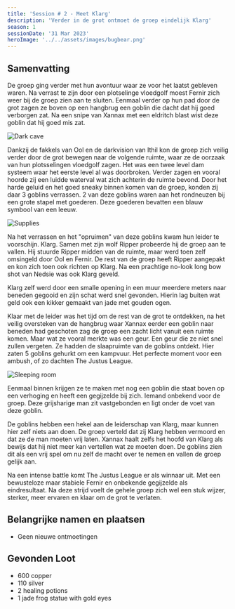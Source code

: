 ```yaml
---
title: 'Session # 2 - Meet Klarg'
description: 'Verder in de grot ontmoet de groep eindelijk Klarg'
season: 1
sessionDate: '31 Mar 2023'
heroImage: '../../assets/images/bugbear.png'
---
```



## Samenvatting

De groep ging verder met hun avontuur waar ze voor het laatst gebleven waren. Na verrast te zijn door een plotselinge vloedgolf moest <CharacterPopper character="fernir" client:load>Fernir</CharacterPopper> zich weer bij de groep zien aan te sluiten. Eenmaal verder op hun pad door de grot zagen ze boven op een hangbrug een goblin die dacht dat hij goed verborgen zat. Na een snipe van <CharacterPopper character="xannax" client:load>Xannax</CharacterPopper> met een eldritch blast wist deze goblin dat hij goed mis zat.

<Image src={darkcave} alt="Dark cave" />

Dankzij de fakkels van <CharacterPopper character="ool" client:load>Ool</CharacterPopper> en de darkvision van <CharacterPopper character="ithil" client:load>Ithil</CharacterPopper> kon de groep zich veilig verder door de grot bewegen naar de volgende ruimte, waar ze de oorzaak van hun plotsselingen vloedgolf zagen. Het was een twee level dam systeem waar het eerste level al was doorbroken. Verder zagen en vooral hoorde zij een luidde waterval wat zich achterin de ruimte bevond. Door het harde geluid en het goed sneaky binnen komen van de groep, konden zij daar 3 goblins verrassen. 2 van deze goblins waren aan het rondneuzen bij een grote stapel met goederen. Deze goederen bevatten een blauw symbool van een leeuw.

<Image src={supplies} alt="Supplies" />

Na het verrassen en het "opruimen" van deze goblins kwam hun leider te voorschijn. Klarg. Samen met zijn wolf Ripper probeerde hij de groep aan te vallen. Hij stuurde Ripper midden van de ruimte, maar werd toen zelf omsingeld door <CharacterPopper character="ool" client:load>Ool</CharacterPopper> en <CharacterPopper character="fernir" client:load>Fernir</CharacterPopper>. De rest van de groep heeft Ripper aangepakt en kon zich toen ook richten op Klarg. Na een prachtige no-look long bow shot van <CharacterPopper character="nedsie" client:load>Nedsie</CharacterPopper> was ook Klarg geveld.

Klarg zelf werd door een smalle opening in een muur meerdere meters naar beneden gegooid en zijn schat werd snel gevonden. Hierin lag buiten wat geld ook een kikker gemaakt van jade met gouden ogen.

Klaar met de leider was het tijd om de rest van de grot te ontdekken, na het veilig oversteken van de hangbrug waar <CharacterPopper character="xannax" client:load>Xannax</CharacterPopper> eerder een goblin naar beneden had geschoten zag de groep een zacht licht vanuit een ruimte komen. Maar wat ze vooral merkte was een geur. Een geur die ze niet snel zullen vergeten. Ze hadden de slaapruimte van de goblins ontdekt. Hier zaten 5 goblins gehurkt om een kampvuur. Het perfecte moment voor een ambush, of zo dachten The Justus League.

<Image src={sleeproom} alt="Sleeping room" />

Eenmaal binnen krijgen ze te maken met nog een goblin die staat boven op een verhoging en heeft een gegijzelde bij zich. Iemand onbekend voor de groep. Deze grijsharige man zit vastgebonden en ligt onder de voet van deze goblin.

De goblins hebben een hekel aan de leiderschap van Klarg, maar kunnen hier zelf niets aan doen. De groep verteld dat zij Klarg hebben vermoord en dat ze de man moeten vrij laten. <CharacterPopper character="xannax" client:load>Xannax</CharacterPopper> haalt zelfs het hoofd van Klarg als bewijs dat hij niet meer kan vertellen wat ze moeten doen. De goblins zien dit als een vrij spel om nu zelf de macht over te nemen en vallen de groep gelijk aan.

Na een intense battle komt The Justus League er als winnaar uit. Met een bewusteloze maar stabiele <CharacterPopper character="fernir" client:load>Fernir</CharacterPopper> en onbekende gegijzelde als eindresultaat. Na deze strijd voelt de gehele groep zich wel een stuk wijzer, sterker, meer ervaren en klaar om de grot te verlaten.

## Belangrijke namen en plaatsen

-   Geen nieuwe ontmoetingen

## Gevonden Loot

-   600 copper
-   110 silver
-   2 healing potions
-   1 jade frog statue with gold eyes
